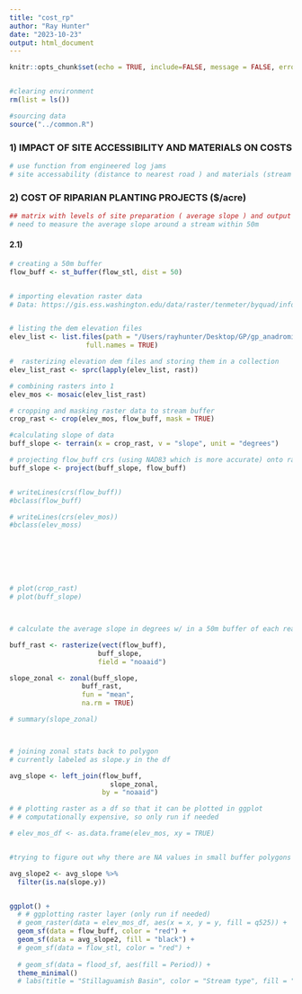 ```yaml
---
title: "cost_rp"
author: "Ray Hunter"
date: "2023-10-23"
output: html_document
---
```


```r
knitr::opts_chunk$set(echo = TRUE, include=FALSE, message = FALSE, error = FALSE)


#clearing environment
rm(list = ls())

#sourcing data
source("../common.R")
```



### 1) IMPACT OF SITE ACCESSIBILITY AND MATERIALS ON COSTS
```r
# use function from engineered log jams 
# site accessability (distance to nearest road ) and materials (stream bank size )

```



### 2) COST OF RIPARIAN PLANTING PROJECTS ($/acre)
```r
## matrix with levels of site preparation ( average slope ) and output from materials/accessibility 
# need to measure the average slope around a stream within 50m 
```

#### 2.1) 

```r
                     
                     
# creating a 50m buffer
flow_buff <- st_buffer(flow_stl, dist = 50)


# importing elevation raster data
# Data: https://gis.ess.washington.edu/data/raster/tenmeter/byquad/info.html


# listing the dem elevation files 
elev_list <- list.files(path = "/Users/rayhunter/Desktop/GP/gp_anadromites/data/elevation", "dem$", 
                   full.names = TRUE)

#  rasterizing elevation dem files and storing them in a collection 
elev_list_rast <- sprc(lapply(elev_list, rast))

# combining rasters into 1 
elev_mos <- mosaic(elev_list_rast)

# cropping and masking raster data to stream buffer
crop_rast <- crop(elev_mos, flow_buff, mask = TRUE)

#calculating slope of data
buff_slope <- terrain(x = crop_rast, v = "slope", unit = "degrees")

# projecting flow_buff crs (using NAD83 which is more accurate) onto raster data (originally using NAD27)      
buff_slope <- project(buff_slope, flow_buff)


# writeLines(crs(flow_buff))
#bclass(flow_buff)

# writeLines(crs(elev_mos))
#bclass(elev_moss)







# plot(crop_rast)
# plot(buff_slope)



# calculate the average slope in degrees w/ in a 50m buffer of each reach 

buff_rast <- rasterize(vect(flow_buff),
                      buff_slope,
                      field = "noaaid")

slope_zonal <- zonal(buff_slope, 
                  buff_rast, 
                  fun = "mean", 
                  na.rm = TRUE)

# summary(slope_zonal)



# joining zonal stats back to polygon
# currently labeled as slope.y in the df 

avg_slope <- left_join(flow_buff,
                         slope_zonal, 
                       by = "noaaid")

```


```r
# # plotting raster as a df so that it can be plotted in ggplot 
# # computationally expensive, so only run if needed 

# elev_mos_df <- as.data.frame(elev_mos, xy = TRUE)


#trying to figure out why there are NA values in small buffer polygons 

avg_slope2 <- avg_slope %>% 
  filter(is.na(slope.y))


ggplot() +
  # # ggplotting raster layer (only run if needed)
  # geom_raster(data = elev_mos_df, aes(x = x, y = y, fill = q525)) +
  geom_sf(data = flow_buff, color = "red") +
  geom_sf(data = avg_slope2, fill = "black") +
  # geom_sf(data = flow_stl, color = "red") +
  
  # geom_sf(data = flood_sf, aes(fill = Period)) + 
  theme_minimal() 
  # labs(title = "Stillaguamish Basin", color = "Stream type", fill = "Wetland Status")
```






